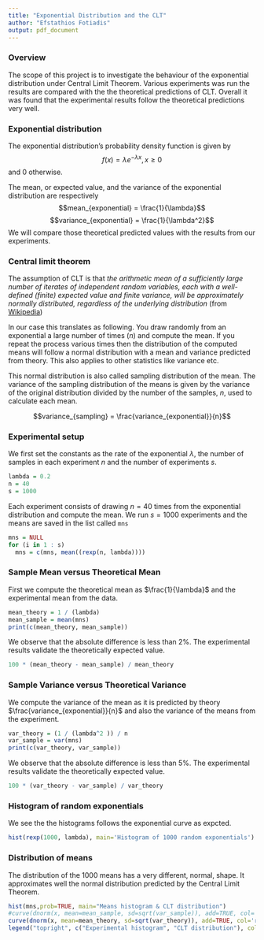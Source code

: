 ```yaml
---
title: "Exponential Distribution and the CLT"
author: "Efstathios Fotiadis"
output: pdf_document
---
```


### Overview

The scope of this project is to investigate the behaviour of the exponential distribution under Central Limit Theorem. Various experiments was run the results are compared with the the theoretical predictions of CLT. Overall it was found that the experimental results follow the theoretical predictions very well.

### Exponential distribution

The exponential distribution's probability density function is given by
$$f(x) = \lambda e^{-\lambda x}, x \geq 0$$
and 0 otherwise.

The mean, or expected value, and the variance of the exponential distribution are respectively
$$mean_{exponential} = \frac{1}{\lambda}$$
$$variance_{exponential} = \frac{1}{\lambda^2}$$
We will compare those theoretical predicted values with the results from our experiments.

### Central limit theorem

The assumption of CLT is that *the arithmetic mean of a sufficiently large number of iterates of independent random variables, each with a well-defined (finite) expected value and finite variance, will be approximately normally distributed, regardless of the underlying distribution* (from [Wikipedia](https://en.wikipedia.org/wiki/Central_limit_theorem))

In our case this translates as following. You draw randomly from an exponential a large number of times ($n$) and compute the mean. If you repeat the process various times then the distribution of the computed means will follow a normal distribution with a mean and variance predicted from theory. This also applies to other statistics like variance etc.

This normal distribution is also called sampling distribution of the mean. The variance of the sampling distribution of the means is given by the variance of the original distribution divided by the number of the samples, $n$, used to calculate each mean.

$$variance_{sampling} = \frac{variance_{exponential}}{n}$$

### Experimental setup

We first set the constants as the rate of the exponential $\lambda$, the number of samples in each experiment $n$ and the number of experiments $s$.

```r
lambda = 0.2
n = 40
s = 1000
```

Each experiment consists of drawing $n=40$ times from the exponential distribution and compute the mean. We run $s=1000$ experiments and the means are saved in the list called `mns`

```r
mns = NULL
for (i in 1 : s) 
  mns = c(mns, mean((rexp(n, lambda))))
```

### Sample Mean versus Theoretical Mean

First we compute the theoretical mean as $\frac{1}{\lambda}$ and the experimental mean from the data. 
```r
mean_theory = 1 / (lambda)
mean_sample = mean(mns)
print(c(mean_theory, mean_sample))
```
We observe that the absolute difference is less than 2%. The experimental results validate the theoretically expected value.
```r
100 * (mean_theory - mean_sample) / mean_theory
```

### Sample Variance versus Theoretical Variance

We compute the variance of the mean as it is predicted by theory $\frac{variance_{exponential}}{n}$ and also the variance of the means from the experiment.
```r
var_theory = (1 / (lambda^2 )) / n
var_sample = var(mns)
print(c(var_theory, var_sample))
```
We observe that the absolute difference is less than 5%. The experimental results validate the theoretically expected value.
```r
100 * (var_theory - var_sample) / var_theory
```

### Histogram of random exponentials
We see the the histograms follows the exponential curve as expcted.

```r
hist(rexp(1000, lambda), main='Histogram of 1000 random exponentials')
```

### Distribution of means
The distribution of the 1000 means has a very different, normal, shape. It approximates well the normal distribution predicted by the Central Limit Theorem. 


```r
hist(mns,prob=TRUE, main="Means histogram & CLT distribution")
#curve(dnorm(x, mean=mean_sample, sd=sqrt(var_sample)), add=TRUE, col='blue')
curve(dnorm(x, mean=mean_theory, sd=sqrt(var_theory)), add=TRUE, col='red')
legend("topright", c("Experimental histogram", "CLT distribution"), col=c("black", "red"), lw=1)
```